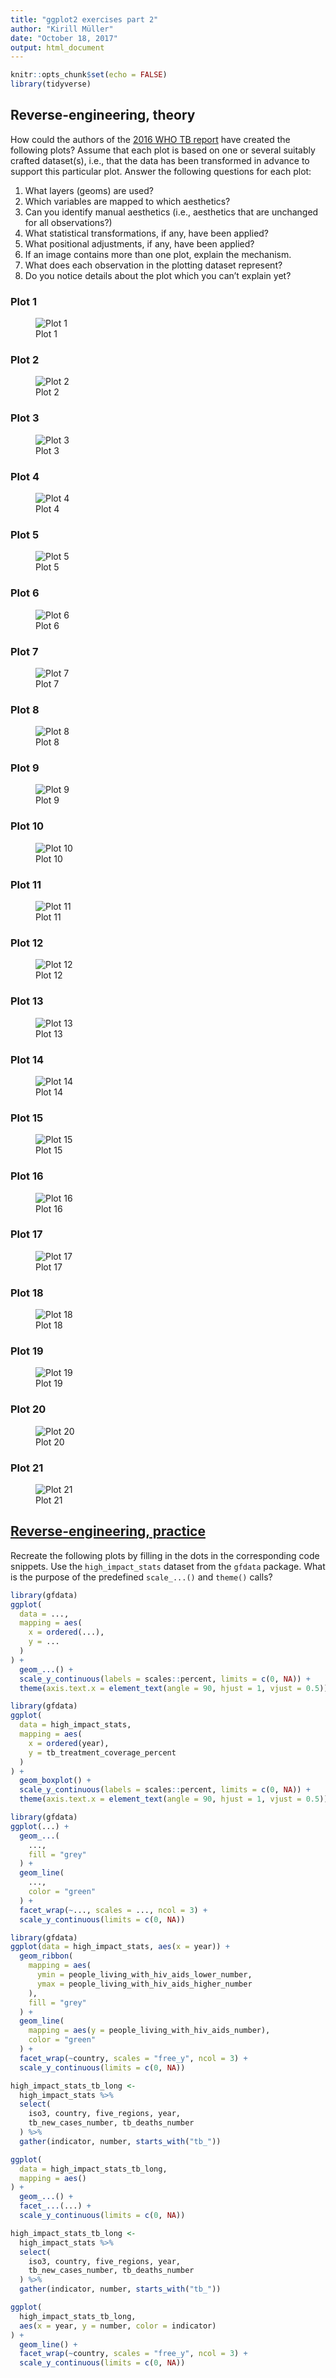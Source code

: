 ```yaml
---
title: "ggplot2 exercises part 2"
author: "Kirill Müller"
date: "October 18, 2017"
output: html_document
---
```


```r
knitr::opts_chunk$set(echo = FALSE)
library(tidyverse)
```

## Reverse-engineering, theory

How could the authors of the [2016 WHO TB report](http://www.who.int/tb/publications/global_report/en/) have created the following plots? Assume that each plot is based on one or several suitably crafted dataset(s), i.e., that the data has been transformed in advance to support this particular plot. Answer the following questions for each plot:

1. What layers (geoms) are used?
1. Which variables are mapped to which aesthetics?
1. Can you identify manual aesthetics (i.e., aesthetics that are unchanged for all observations?)
1. What statistical transformations, if any, have been applied?
1. What positional adjustments, if any, have been applied?
1. If an image contains more than one plot, explain the mechanism.
1. What does each observation in the plotting dataset represent?
1. Do you notice details about the plot which you can't explain yet?


### Plot 1

![Plot 1](ggplots/01.png)

### Plot 2

![Plot 2](ggplots/02.png)

### Plot 3

![Plot 3](ggplots/03.png)

### Plot 4

![Plot 4](ggplots/04.png)

### Plot 5

![Plot 5](ggplots/05.png)

### Plot 6

![Plot 6](ggplots/06.png)

### Plot 7

![Plot 7](ggplots/07.png)

### Plot 8

![Plot 8](ggplots/08.png)

### Plot 9

![Plot 9](ggplots/09.png)

### Plot 10

![Plot 10](ggplots/10.png)

### Plot 11

![Plot 11](ggplots/11.png)

### Plot 12

![Plot 12](ggplots/12.png)

### Plot 13

![Plot 13](ggplots/13.png)

### Plot 14

![Plot 14](ggplots/14.png)

### Plot 15

![Plot 15](ggplots/15.png)

### Plot 16

![Plot 16](ggplots/16.png)

### Plot 17

![Plot 17](ggplots/17.png)

### Plot 18

![Plot 18](ggplots/18.png)

### Plot 19

![Plot 19](ggplots/19.png)

### Plot 20

![Plot 20](ggplots/20.png)

### Plot 21

![Plot 21](ggplots/21.png)

## [Reverse-engineering, practice](reverse.html)

Recreate the following plots by filling in the dots in the corresponding code snippets. Use the `high_impact_stats` dataset from the `gfdata` package. What is the purpose of the predefined `scale_...()` and `theme()` calls?

```r
library(gfdata)
ggplot(
  data = ...,
  mapping = aes(
    x = ordered(...),
    y = ...
  )
) +
  geom_...() +
  scale_y_continuous(labels = scales::percent, limits = c(0, NA)) +
  theme(axis.text.x = element_text(angle = 90, hjust = 1, vjust = 0.5))
```

```r
library(gfdata)
ggplot(
  data = high_impact_stats,
  mapping = aes(
    x = ordered(year),
    y = tb_treatment_coverage_percent
  )
) +
  geom_boxplot() +
  scale_y_continuous(labels = scales::percent, limits = c(0, NA)) +
  theme(axis.text.x = element_text(angle = 90, hjust = 1, vjust = 0.5))
```


```r
library(gfdata)
ggplot(...) +
  geom_...(
    ...,
    fill = "grey"
  ) +
  geom_line(
    ...,
    color = "green"
  ) +
  facet_wrap(~..., scales = ..., ncol = 3) +
  scale_y_continuous(limits = c(0, NA))
```

```r
library(gfdata)
ggplot(data = high_impact_stats, aes(x = year)) +
  geom_ribbon(
    mapping = aes(
      ymin = people_living_with_hiv_aids_lower_number,
      ymax = people_living_with_hiv_aids_higher_number
    ),
    fill = "grey"
  ) +
  geom_line(
    mapping = aes(y = people_living_with_hiv_aids_number),
    color = "green"
  ) +
  facet_wrap(~country, scales = "free_y", ncol = 3) +
  scale_y_continuous(limits = c(0, NA))
```

```r
high_impact_stats_tb_long <-
  high_impact_stats %>%
  select(
    iso3, country, five_regions, year,
    tb_new_cases_number, tb_deaths_number
  ) %>%
  gather(indicator, number, starts_with("tb_"))

ggplot(
  data = high_impact_stats_tb_long,
  mapping = aes()
) +
  geom_...() +
  facet_...(...) +
  scale_y_continuous(limits = c(0, NA))
```

```r
high_impact_stats_tb_long <-
  high_impact_stats %>%
  select(
    iso3, country, five_regions, year,
    tb_new_cases_number, tb_deaths_number
  ) %>%
  gather(indicator, number, starts_with("tb_"))

ggplot(
  high_impact_stats_tb_long,
  aes(x = year, y = number, color = indicator)
) +
  geom_line() +
  facet_wrap(~country, scales = "free_y", ncol = 3) +
  scale_y_continuous(limits = c(0, NA))
```
